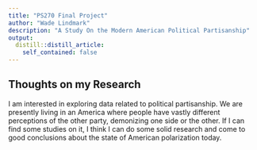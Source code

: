 ```yaml
---
title: "PS270 Final Project"
author: "Wade Lindmark"
description: "A Study On the Modern American Political Partisanship"
output:
  distill::distill_article:
    self_contained: false
---
```




## Thoughts on my Research

I am interested in exploring data related to political partisanship. We are presently living in an America where people have vastly different perceptions of the other party, demonizing one side or the other. If I can find some studies on it, I think I can do some solid research and come to good conclusions about the state of American polarization today.
